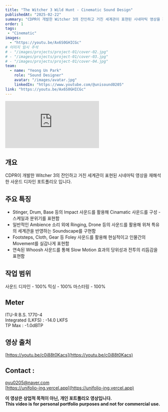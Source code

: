 ```yaml
---
title: "The Witcher 3 Wild Hunt - Cinematic Sound Design"
publishedAt: "2025-02-22"
summary: "CDPR이 개발한 Witcher 3의 잔인하고 거친 세계관이 표현된 시네마틱 영상을 재해석한 사운드 디자인 포트폴리오 입니다."
order: 1
tags:
 - "Cinematic"
images:
  - "https://youtu.be/Ax6S0GHICGc"
# 이미지 임시 주석
# - "/images/projects/project-01/cover-02.jpg"
# - "/images/projects/project-01/cover-03.jpg"
# - "/images/projects/project-01/cover-04.jpg"
team:
  - name: "Yeong Un Park"
    role: "Sound Designer"
    avatar: "/images/avatar.jpg"
    linkedIn: "https://www.youtube.com/@unisound0205"
link: "https://youtu.be/Ax6S0GHICGc"
---
```


<div style={{ position: "relative", paddingBottom: "56.25%", height: 0, overflow: "hidden" }}>
  <iframe
    src="https://www.youtube.com/embed/Ax6S0GHICGc?si=XkAa4pH-c7mj6uS8"
    style={{
      position: "absolute",
      top: 0,
      left: 0,
      width: "100%",
      height: "100%",
    }}
    frameborder="0"
    allow="accelerometer; autoplay; clipboard-write; encrypted-media; gyroscope; picture-in-picture"
    allowfullscreen
  ></iframe>
</div>

## 개요
CDPR이 개발한 Witcher 3의 잔인하고 거친 세계관이 표현된 시네마틱 영상을 재해석한 사운드 디자인 포트폴리오 입니다.

## 주요 특징
- Stinger, Drum, Base 등의 Impact 사운드를 활용해 Cinamatic 사운드를 구성 - 스케일과 분위기를 표현함
- 일반적인 Ambience 소리 외에 Ringing, Drone 등의 사운드를 활용해 위쳐 특유의 세계관을 반영하는 Soundscape를 구현함
- Footsteps, Cloth, Gear 등 Foley 사운드를 활용해 현실적이고 인물간의 Movement를 실감나게 표현함
- 연속된 Whoosh 사운드를 통해 Slow Motion 효과의 당위성과 전투의 리듬감을 표현함

## 작업 범위
사운드 디자인 - 100%
믹싱 - 100%
마스터링 - 100%

## Meter
ITU-R B.S. 1770-4<br/>
Integrated (LKFS) : -14.0 LKFS<br/>
TP Max : -1.0dBTP

## 영상 출처
[https://youtu.be/c0i88t0Kacs](https://youtu.be/c0i88t0Kacs)

## Contact :
pyu0205@naver.com<br/>
[https://unifolio-ing.vercel.app](https://unifolio-ing.vercel.app)


**이 영상은 상업적 목적이 아닌, 개인 포트폴리오 영상입니다.**<br/>
**This video is for personal portfolio purposes and not for commercial use.**
